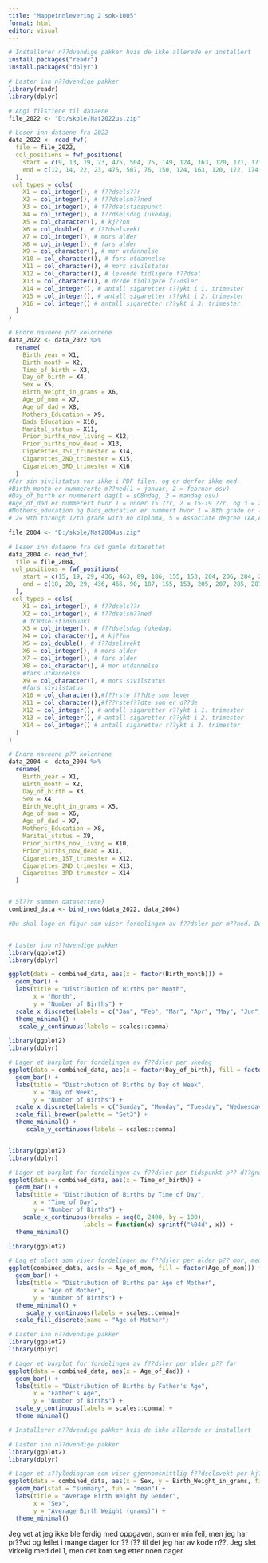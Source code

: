 ---
title: "Mappeinnlevering 2 sok-1005"
format: html
editor: visual
---

```{r}
# Installerer n??dvendige pakker hvis de ikke allerede er installert
install.packages("readr")
install.packages("dplyr")

# Laster inn n??dvendige pakker
library(readr)
library(dplyr)

# Angi filstiene til dataene
file_2022 <- "D:/skole/Nat2022us.zip"

# Leser inn dataene fra 2022
data_2022 <- read_fwf(
  file = file_2022,
  col_positions = fwf_positions(
    start = c(9, 13, 19, 23, 475, 504, 75, 149, 124, 163, 120, 171, 173, 255, 257, 259), # startposisjoner for hver kolonne
    end = c(12, 14, 22, 23, 475, 507, 76, 150, 124, 163, 120, 172, 174, 256, 258, 260) # sluttposisjoner for hver kolonne
  ),
 col_types = cols(
    X1 = col_integer(), # f??dsels??r
    X2 = col_integer(), # f??dselsm??ned
    X3 = col_integer(), # f??dselstidspunkt
    X4 = col_integer(), # f??dselsdag (ukedag)
    X5 = col_character(), # kj??nn
    X6 = col_double(), # f??dselsvekt
    X7 = col_integer(), # mors alder
    X8 = col_integer(), # fars alder
    X9 = col_character(), # mor utdannelse
    X10 = col_character(), # fars utdannelse
    X11 = col_character(), # mors sivilstatus
    X12 = col_character(), # levende tidligere f??dsel
    X13 = col_character(), # d??de tidligere f??dsler
    X14 = col_integer(), # antall sigaretter r??ykt i 1. trimester
    X15 = col_integer(), # antall sigaretter r??ykt i 2. trimester
    X16 = col_integer() # antall sigaretter r??ykt i 3. trimester
  )
)

# Endre navnene p?? kolonnene
data_2022 <- data_2022 %>%
  rename(
    Birth_year = X1,
    Birth_month = X2,
    Time_of_birth = X3,
    Day_of_birth = X4,
    Sex = X5,
    Birth_Weight_in_grams = X6,
    Age_of_mom = X7,
    Age_of_dad = X8,
    Mothers_Education = X9,
    Dads_Education = X10,
    Marital_status = X11,
    Prior_births_now_living = X12,
    Prior_births_now_dead = X13,
    Cigarettes_1ST_trimester = X14,
    Cigarettes_2ND_trimester = X15,
    Cigarettes_3RD_trimester = X16
  )
#Far sin sivilstatus var ikke i PDF filen, og er derfor ikke med.
#Birth_month er nummererte m??ned(1 = januar, 2 = februar osv)
#Day_of_birth er nummerert dag(1 = sC8ndag, 2 = mandag osv)
#Age_of_dad er nummerert hvor 1 = under 15 ??r, 2 = 15-19 ??r, og 3 = 20-24 ??r.
#Mothers_education og Dads_education er nummert hvor 1 = 8th grade or less,
# 2= 9th through 12th grade with no diploma, 5 = Associate degree (AA,AS) osv

```

```{r}
file_2004 <- "D:/skole/Nat2004us.zip"

# Leser inn dataene fra det gamle datasettet
data_2004 <- read_fwf(
  file = file_2004,
 col_positions = fwf_positions(
    start = c(15, 19, 29, 436, 463, 89, 186, 155, 153, 204, 206, 284, 286, 288), # Startposisjoner for hver kolonne
    end = c(18, 20, 29, 436, 466, 90, 187, 155, 153, 205, 207, 285, 287, 289) # Sluttposisjoner for hver kolonne
  ),
 col_types = cols(
    X1 = col_integer(), # f??dsels??r
    X2 = col_integer(), # f??dselsm??ned 
    # fC8dselstidspunkt
    X3 = col_integer(), # f??dselsdag (ukedag)
    X4 = col_character(), # kj??nn
    X5 = col_double(), # f??dselsvekt
    X6 = col_integer(), # mors alder
    X7 = col_integer(), # fars alder
    X8 = col_character(), # mor utdannelse
    #fars utdannelse
    X9 = col_character(), # mors sivilstatus
    #fars sivilstatus 
    X10 = col_character(),#f??rste f??dte som lever
    X11 = col_character(),#f??rstef??dte som er d??de
    X12 = col_integer(), # antall sigaretter r??ykt i 1. trimester
    X13 = col_integer(), # antall sigaretter r??ykt i 2. trimester
    X14 = col_integer() # antall sigaretter r??ykt i 3. trimester
  )
)

# Endre navnene p?? kolonnene
data_2004 <- data_2004 %>%
  rename(
    Birth_year = X1,
    Birth_month = X2,
    Day_of_birth = X3,
    Sex = X4,
    Birth_Weight_in_grams = X5,
    Age_of_mom = X6,
    Age_of_dad = X7,
    Mothers_Education = X8,
    Marital_status = X9,
    Prior_births_now_living = X10, 
    Prior_births_now_dead = X11, 
    Cigarettes_1ST_trimester = X12,
    Cigarettes_2ND_trimester = X13,
    Cigarettes_3RD_trimester = X14
  )



```

```{r}
# Sl??r sammen datasettene}
combined_data <- bind_rows(data_2022, data_2004)


```

```{r}
#Du skal lage en figur som viser fordelingen av f??dsler per m??ned. Du skal ogs?? legge til et informasjonslag som viser den relative fordelingen av f??dsler per m??ned


# Laster inn n??dvendige pakker
library(ggplot2)
library(dplyr)

ggplot(data = combined_data, aes(x = factor(Birth_month))) +
  geom_bar() +
  labs(title = "Distribution of Births per Month",
       x = "Month",
       y = "Number of Births") +
  scale_x_discrete(labels = c("Jan", "Feb", "Mar", "Apr", "May", "Jun", "Jul", "Aug", "Sep", "Oct", "Nov", "Dec")) +
  theme_minimal() +
   scale_y_continuous(labels = scales::comma)


```

```{r}
library(ggplot2)
library(dplyr)

# Lager et barplot for fordelingen av f??dsler per ukedag
ggplot(data = combined_data, aes(x = factor(Day_of_birth), fill = factor(Day_of_birth))) +
  geom_bar() +
  labs(title = "Distribution of Births by Day of Week",
       x = "Day of Week",
       y = "Number of Births") +
  scale_x_discrete(labels = c("Sunday", "Monday", "Tuesday", "Wednesday", "Thursday", "Friday", "Saturday")) +
  scale_fill_brewer(palette = "Set3") +
  theme_minimal() +
     scale_y_continuous(labels = scales::comma)

```

```{r}


```

```{r}
library(ggplot2)
library(dplyr)

# Lager et barplot for fordelingen av f??dsler per tidspunkt p?? d??gnet
ggplot(data = combined_data, aes(x = Time_of_birth)) +
  geom_bar() +
  labs(title = "Distribution of Births by Time of Day",
       x = "Time of Day",
       y = "Number of Births") +
    scale_x_continuous(breaks = seq(0, 2400, by = 100),
                     labels = function(x) sprintf("%04d", x)) +
  theme_minimal()
```

```{r}
library(ggplot2)

# Lag et plott som viser fordelingen av f??dsler per alder p?? mor, med forskjellige farger for hver stolpe
ggplot(combined_data, aes(x = Age_of_mom, fill = factor(Age_of_mom))) +
  geom_bar() +
  labs(title = "Distribution of Births per Age of Mother",
       x = "Age of Mother",
       y = "Number of Births") +
  theme_minimal() +
     scale_y_continuous(labels = scales::comma)+
  scale_fill_discrete(name = "Age of Mother")

```

```{r}
# Laster inn n??dvendige pakker
library(ggplot2)
library(dplyr)

# Lager et barplot for fordelingen av f??dsler per alder p?? far
ggplot(data = combined_data, aes(x = Age_of_dad)) +
  geom_bar() +
  labs(title = "Distribution of Births by Father's Age",
       x = "Father's Age",
       y = "Number of Births") +
  scale_y_continuous(labels = scales::comma) +
  theme_minimal()
```

```{r}
# Installerer n??dvendige pakker hvis de ikke allerede er installert

# Laster inn n??dvendige pakker
library(ggplot2)
library(dplyr)

# Lager et s??ylediagram som viser gjennomsnittlig f??dselsvekt per kj??nn
ggplot(data = combined_data, aes(x = Sex, y = Birth_Weight_in_grams, fill = Sex)) +
  geom_bar(stat = "summary", fun = "mean") + 
  labs(title = "Average Birth Weight by Gender",
       x = "Sex",
       y = "Average Birth Weight (grams)") +
  theme_minimal()

```

Jeg vet at jeg ikke ble ferdig med oppgaven, som er min feil, men jeg har pr??vd og feilet i mange dager for ?? f?? til det jeg har av kode n??. Jeg slet virkelig med del 1, men det kom seg etter noen dager.
